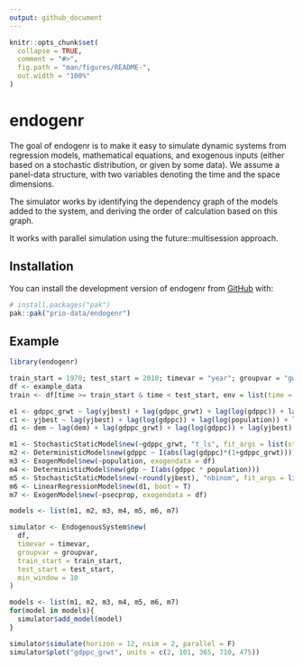 ```yaml
---
output: github_document
---
```


<!-- README.md is generated from README.Rmd. Please edit that file -->

```r
knitr::opts_chunk$set(
  collapse = TRUE,
  comment = "#>",
  fig.path = "man/figures/README-",
  out.width = "100%"
)
```

# endogenr

<!-- badges: start -->
<!-- badges: end -->

The goal of endogenr is to make it easy to simulate dynamic systems from regression models, mathematical equations, and exogenous inputs (either based on a stochastic distribution, or given by some data). We assume a panel-data structure, with two variables denoting the time and the space dimensions.

The simulator works by identifying the dependency graph of the models added to the system, and deriving the order of calculation based on this graph.

It works with parallel simulation using the future::multisession approach.

## Installation

You can install the development version of endogenr from [GitHub](https://github.com/) with:

``` r
# install.packages("pak")
pak::pak("prio-data/endogenr")
```

## Example

```r
library(endogenr)

train_start = 1970; test_start = 2010; timevar = "year"; groupvar = "gwcode"
df <- example_data
train <- df[time >= train_start & time < test_start, env = list(time = timevar)]

e1 <- gdppc_grwt ~ lag(yjbest) + lag(gdppc_grwt) + lag(log(gdppc)) + lag(psecprop) + lag(zoo::rollmean(gdppc_grwt, k = 3, fill = NA, align = "right"))
c1 <- yjbest ~ lag(yjbest) + lag(log(gdppc)) + lag(log(population)) + lag(psecprop) + lag(dem) + lag(gdppc_grwt) + lag(zoo::rollmean(yjbest, k = 5, fill = NA, align = "right"))
d1 <- dem ~ lag(dem) + lag(gdppc_grwt) + lag(log(gdppc)) + lag(yjbest) + lag(psecprop) + lag(zoo::rollmean(dem, k = 3, fill = NA, align = "right"))

m1 <- StochasticStaticModel$new(~gdppc_grwt, "t_ls", fit_args = list(start = list(df = 1, mu = mean(train$gdppc_grwt), sigma = sd(train$gdppc_grwt))), censor = list("upper" = 0.8, "lower" = -0.8))
m2 <- DeterministicModel$new(gdppc ~ I(abs(lag(gdppc)*(1+gdppc_grwt))))
m3 <- ExogenModel$new(~population, exogendata = df)
m4 <- DeterministicModel$new(gdp ~ I(abs(gdppc * population)))
m5 <- StochasticStaticModel$new(~round(yjbest), "nbinom", fit_args = list(discrete = TRUE, method = "mme"))
m6 <- LinearRegressionModel$new(d1, boot = T)
m7 <- ExogenModel$new(~psecprop, exogendata = df)

models <- list(m1, m2, m3, m4, m5, m6, m7)

simulator <- EndogenousSystem$new(
  df, 
  timevar = timevar, 
  groupvar = groupvar,
  train_start = train_start,
  test_start = test_start, 
  min_window = 10
)

models <- list(m1, m2, m3, m4, m5, m6, m7)
for(model in models){
  simulator$add_model(model)
}

simulator$simulate(horizon = 12, nsim = 2, parallel = F)
simulator$plot("gdppc_grwt", units = c(2, 101, 365, 710, 475))
```
